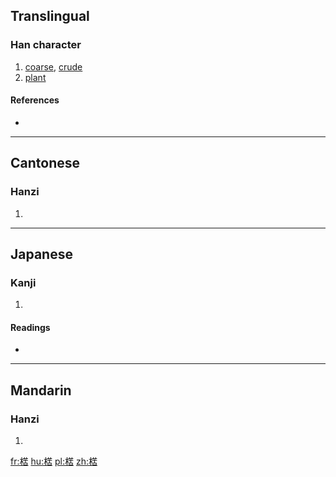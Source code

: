 ==Translingual==

===Han character===
{{Han char|rn=75|rad=木|as=09|sn=13|four=44964|canj=DTJR}}

# [[coarse]], [[crude]]
# [[plant]]

====References====
* {{Han ref|kx=0540.030|dkj=15144|dj=0927.110|hdz=21225.030|uh=695B|ud=26971|bh=B7B1|bd=47025}}

----

==Cantonese==

===Hanzi===
{{yue-hanzi|jyut=|y=fu2, wu6}}

# {{defn|lang=yue|sort=木09}}

----

==Japanese==

===Kanji===
{{ja-kanji|grade=|rs=木09}}

# {{defn|lang=ja|sort=木09}}

====Readings====
* {{ja-readings|on=[[こ]] (ko), [[ご]] (go)|kun=}}

----

==Mandarin==

===Hanzi===
{{cmn-hanzi|pin=[[hù]] ([[hu4]])|wg=hu<sup>4</sup>}}

# {{defn|lang=cmn|sort=木09}}

[[fr:楛]]
[[hu:楛]]
[[pl:楛]]
[[zh:楛]]